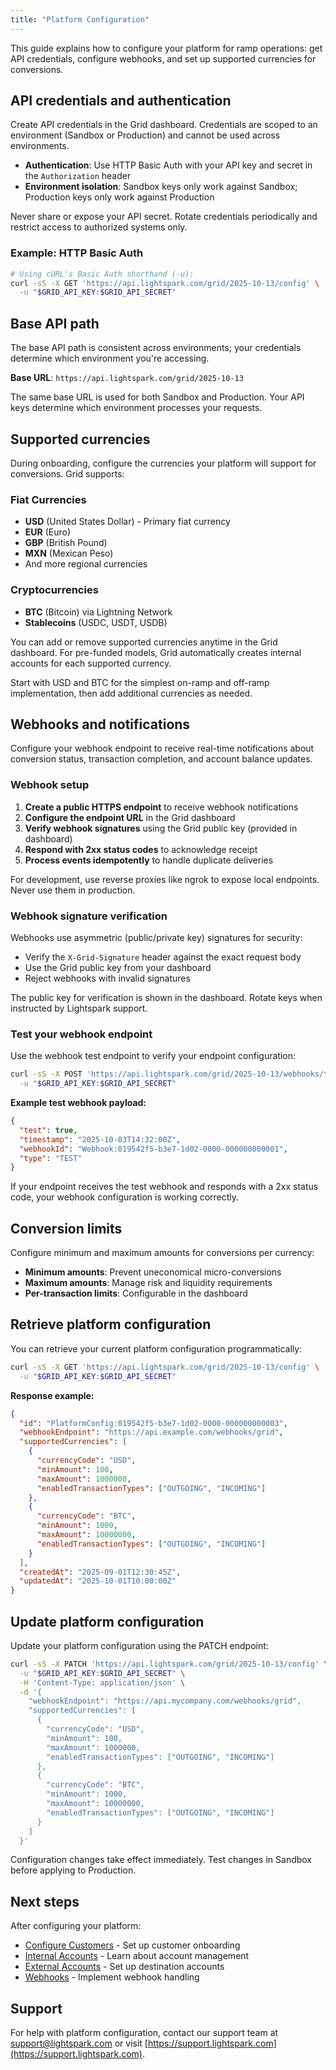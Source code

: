 ```yaml
---
title: "Platform Configuration"
---
```


This guide explains how to configure your platform for ramp operations: get API credentials, configure webhooks, and set up supported currencies for conversions.

## API credentials and authentication

Create API credentials in the Grid dashboard. Credentials are scoped to an environment (Sandbox or Production) and cannot be used across environments.

- **Authentication**: Use HTTP Basic Auth with your API key and secret in the `Authorization` header
- **Environment isolation**: Sandbox keys only work against Sandbox; Production keys only work against Production

<Tip>
  Never share or expose your API secret. Rotate credentials periodically and
  restrict access to authorized systems only.
</Tip>

### Example: HTTP Basic Auth

```bash
# Using cURL's Basic Auth shorthand (-u):
curl -sS -X GET 'https://api.lightspark.com/grid/2025-10-13/config' \
  -u "$GRID_API_KEY:$GRID_API_SECRET"
```

## Base API path

The base API path is consistent across environments; your credentials determine which environment you're accessing.

**Base URL**: `https://api.lightspark.com/grid/2025-10-13`

<Note>
  The same base URL is used for both Sandbox and Production. Your API keys
  determine which environment processes your requests.
</Note>

## Supported currencies

During onboarding, configure the currencies your platform will support for conversions. Grid supports:

### Fiat Currencies

- **USD** (United States Dollar) - Primary fiat currency
- **EUR** (Euro)
- **GBP** (British Pound)
- **MXN** (Mexican Peso)
- And more regional currencies

### Cryptocurrencies

- **BTC** (Bitcoin) via Lightning Network
- **Stablecoins** (USDC, USDT, USDB)

You can add or remove supported currencies anytime in the Grid dashboard. For pre-funded models, Grid automatically creates internal accounts for each supported currency.

<Tip>
  Start with USD and BTC for the simplest on-ramp and off-ramp implementation,
  then add additional currencies as needed.
</Tip>

## Webhooks and notifications

Configure your webhook endpoint to receive real-time notifications about conversion status, transaction completion, and account balance updates.

### Webhook setup

1. **Create a public HTTPS endpoint** to receive webhook notifications
2. **Configure the endpoint URL** in the Grid dashboard
3. **Verify webhook signatures** using the Grid public key (provided in dashboard)
4. **Respond with 2xx status codes** to acknowledge receipt
5. **Process events idempotently** to handle duplicate deliveries

<Warning>
  For development, use reverse proxies like ngrok to expose local endpoints.
  Never use them in production.
</Warning>

### Webhook signature verification

Webhooks use asymmetric (public/private key) signatures for security:

- Verify the `X-Grid-Signature` header against the exact request body
- Use the Grid public key from your dashboard
- Reject webhooks with invalid signatures

<Info>
  The public key for verification is shown in the dashboard. Rotate keys when
  instructed by Lightspark support.
</Info>

### Test your webhook endpoint

Use the webhook test endpoint to verify your endpoint configuration:

```bash
curl -sS -X POST 'https://api.lightspark.com/grid/2025-10-13/webhooks/test' \
  -u "$GRID_API_KEY:$GRID_API_SECRET"
```

**Example test webhook payload:**

```json
{
  "test": true,
  "timestamp": "2025-10-03T14:32:00Z",
  "webhookId": "Webhook:019542f5-b3e7-1d02-0000-000000000001",
  "type": "TEST"
}
```

<Check>
  If your endpoint receives the test webhook and responds with a 2xx status
  code, your webhook configuration is working correctly.
</Check>

## Conversion limits

Configure minimum and maximum amounts for conversions per currency:

- **Minimum amounts**: Prevent uneconomical micro-conversions
- **Maximum amounts**: Manage risk and liquidity requirements
- **Per-transaction limits**: Configurable in the dashboard

## Retrieve platform configuration

You can retrieve your current platform configuration programmatically:

```bash
curl -sS -X GET 'https://api.lightspark.com/grid/2025-10-13/config' \
  -u "$GRID_API_KEY:$GRID_API_SECRET"
```

**Response example:**

```json
{
  "id": "PlatformConfig:019542f5-b3e7-1d02-0000-000000000003",
  "webhookEndpoint": "https://api.example.com/webhooks/grid",
  "supportedCurrencies": [
    {
      "currencyCode": "USD",
      "minAmount": 100,
      "maxAmount": 1000000,
      "enabledTransactionTypes": ["OUTGOING", "INCOMING"]
    },
    {
      "currencyCode": "BTC",
      "minAmount": 1000,
      "maxAmount": 10000000,
      "enabledTransactionTypes": ["OUTGOING", "INCOMING"]
    }
  ],
  "createdAt": "2025-09-01T12:30:45Z",
  "updatedAt": "2025-10-01T10:00:00Z"
}
```

## Update platform configuration

Update your platform configuration using the PATCH endpoint:

```bash
curl -sS -X PATCH 'https://api.lightspark.com/grid/2025-10-13/config' \
  -u "$GRID_API_KEY:$GRID_API_SECRET" \
  -H 'Content-Type: application/json' \
  -d '{
    "webhookEndpoint": "https://api.mycompany.com/webhooks/grid",
    "supportedCurrencies": [
      {
        "currencyCode": "USD",
        "minAmount": 100,
        "maxAmount": 1000000,
        "enabledTransactionTypes": ["OUTGOING", "INCOMING"]
      },
      {
        "currencyCode": "BTC",
        "minAmount": 1000,
        "maxAmount": 10000000,
        "enabledTransactionTypes": ["OUTGOING", "INCOMING"]
      }
    ]
  }'
```

<Warning>
  Configuration changes take effect immediately. Test changes in Sandbox before
  applying to Production.
</Warning>

## Next steps

After configuring your platform:

- [Configure Customers](/ramps/onboarding/configuring-customers) - Set up customer onboarding
- [Internal Accounts](/ramps/accounts/internal-accounts) - Learn about account management
- [External Accounts](/ramps/accounts/external-accounts) - Set up destination accounts
- [Webhooks](/ramps/platform-tools/webhooks) - Implement webhook handling

## Support

For help with platform configuration, contact our support team at [support@lightspark.com](mailto:support@lightspark.com) or visit [https://support.lightspark.com](https://support.lightspark.com).
